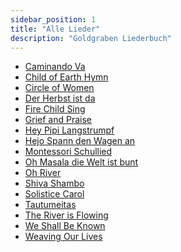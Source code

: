 ```yaml
---
sidebar_position: 1
title: "Alle Lieder"
description: "Goldgraben Liederbuch"
---
```



- [Caminando Va](/caminando-va)
- [Child of Earth Hymn](child-of-god-hymn)
- [Circle of Women](circle-of-women)
- [Der Herbst ist da](der-herbst-ist-da)
- [Fire Child Sing](fire-child-sing)
- [Grief and Praise](grief-and-praise)
- [Hey Pipi Langstrumpf](hej-pipi-langstrumpf)
- [Hejo Spann den Wagen an](hejo-spann-den-wagen-an)
- [Montessori Schullied](montessori-schullied)
- [Oh Masala die Welt ist bunt](oh-masala-die-welt-ist-bunt)
- [Oh River](oh-river)
- [Shiva Shambo](shiva-shambo)
- [Solistice Carol](solstice-carol)
- [Tautumeitas](tautumeitas-raganu-nakts)
- [The River is Flowing](the-river-is-flowing)
- [We Shall Be Known](we-shall-be-known)
- [Weaving Our Lives](weaving-our-lives)






